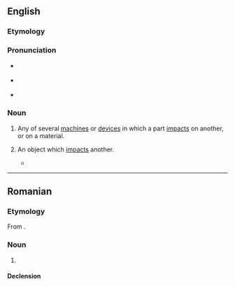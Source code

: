 ==English==

===Etymology===
{{suffix|en|impact|or}}

===Pronunciation===
* {{a|GA}} {{IPA|en|/ɪmˈpæktɚ/}}
* {{a|RP}} {{IPA|en|/ɪmˈpæktə/}}
* {{rhymes|en|æktə(ɹ)|s=3}}

===Noun===
{{en-noun}}

# Any of several [[machine]]s or [[device]]s in which a part [[impact]]s on another, or on a material.
#: {{ux|en|cascade '''impactor'''|q1=particle measurement device}}
# An object which [[impact]]s another.
#: {{syn|en|impactite}}
#: {{ux|en|[[Chicxulub]] '''impactor'''}}
#* {{quote-journal|en|author=Becky Ferreira|title=Where Did the Dinosaur-Killing Impactor Come From?|work=The New York Times|date=2021-02-15|url=https://www.nytimes.com/2021/02/15/science/dinosaur-extinction-kt-comet-asteroid.html|issn=0362-4331|passage=Although Dr. Bottke remains unconvinced that the '''impactor''' had a cometary origin, he noted that the asteroid explanation also raised many exciting and unresolved questions.}}

----

==Romanian==

===Etymology===
From {{bor|ro|fr|impacteur}}.

===Noun===
{{ro-noun|n|impactoare}}

# {{l|en|impactor}}

====Declension====
{{ro-noun-n|pl=impactoare}}